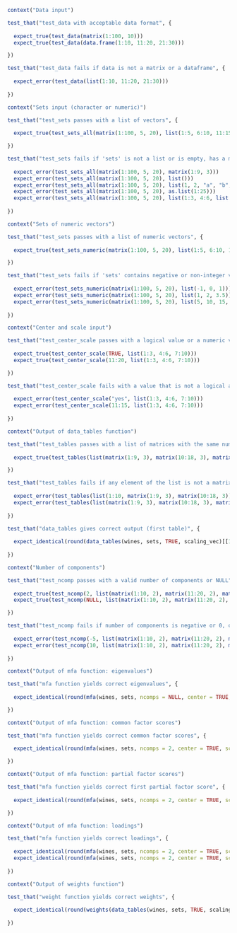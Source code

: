 ```r
context("Data input")

test_that("test_data with acceptable data format", {
  
  expect_true(test_data(matrix(1:100, 10)))
  expect_true(test_data(data.frame(1:10, 11:20, 21:30)))

})

test_that("test_data fails if data is not a matrix or a dataframe", {
  
  expect_error(test_data(list(1:10, 11:20, 21:30))) 
  
})
```

```r
context("Sets input (character or numeric)")

test_that("test_sets passes with a list of vectors", {
  
  expect_true(test_sets_all(matrix(1:100, 5, 20), list(1:5, 6:10, 11:15, 16:20)))

})

test_that("test_sets fails if 'sets' is not a list or is empty, has a mix of numeric and character values, contains more columns than the data set or contains elements that are not vectors", {
  
  expect_error(test_sets_all(matrix(1:100, 5, 20), matrix(1:9, 3)))
  expect_error(test_sets_all(matrix(1:100, 5, 20), list()))
  expect_error(test_sets_all(matrix(1:100, 5, 20), list(1, 2, "a", "b", 3, 4)))
  expect_error(test_sets_all(matrix(1:100, 5, 20), as.list(1:25)))
  expect_error(test_sets_all(matrix(1:100, 5, 20), list(1:3, 4:6, list(7, 8, 9))))
  
})
```

```r
context("Sets of numeric vectors")

test_that("test_sets passes with a list of numeric vectors", {
  
  expect_true(test_sets_numeric(matrix(1:100, 5, 20), list(1:5, 6:10, 11:15, 16:20)))

})

test_that("test_sets fails if 'sets' contains negative or non-integer values, or contains a column number that does not exist in the data", {
  
  expect_error(test_sets_numeric(matrix(1:100, 5, 20), list(-1, 0, 1)))
  expect_error(test_sets_numeric(matrix(1:100, 5, 20), list(1, 2, 3.5)))
  expect_error(test_sets_numeric(matrix(1:100, 5, 20), list(5, 10, 15, 20, 25)))
  
})
```

```r
context("Center and scale input")

test_that("test_center_scale passes with a logical value or a numeric vector whose length is the number of active variables", {
  
  expect_true(test_center_scale(TRUE, list(1:3, 4:6, 7:10)))
  expect_true(test_center_scale(11:20, list(1:3, 4:6, 7:10)))

})

test_that("test_center_scale fails with a value that is not a logical and is not a numeric vector with proper length", {
  
  expect_error(test_center_scale("yes", list(1:3, 4:6, 7:10)))
  expect_error(test_center_scale(11:15, list(1:3, 4:6, 7:10)))
  
})
```

```r
context("Output of data_tables function")

test_that("test_tables passes with a list of matrices with the same number of rows", {
  
  expect_true(test_tables(list(matrix(1:9, 3), matrix(10:18, 3), matrix(19:27, 3))))

})

test_that("test_tables fails if any element of the list is not a matrix or if they have different numbers of rows", {
  
  expect_error(test_tables(list(1:10, matrix(1:9, 3), matrix(10:18, 3))))
  expect_error(test_tables(list(matrix(1:9, 3), matrix(10:18, 3), matrix(19:26, 2))))
  
})

test_that("data_tables gives correct output (first table)", {
  
  expect_identical(round(data_tables(wines, sets, TRUE, scaling_vec)[[1]], 2), matrix(c(0.30, 0.16, 0.02, 0.43, -0.52, -0.39, -0.11, -0.11, 0.30, -0.25, 0.30, -0.11, 0.32, 0.13, 0.13, 0.32, -0.45, -0.06, -0.26, -0.45, 0.32, 0.32, -0.06, -0.26, 0.18, 0.31, 0.04, 0.31, -0.49, -0.22, -0.09, -0.22, 0.31, -0.49, 0.31, 0.04, -0.09, -0.45, 0.03, -0.09, 0.39, 0.51, -0.09, 0.39, -0.09, 0.03, -0.45, -0.09, -0.44, -0.31, -0.17, -0.17, 0.37, 0.24, 0.51, 0.37, -0.03, -0.17, -0.17, -0.03, 0.27, 0.57, -0.02, 0.12, -0.17, -0.47, -0.17, -0.02, 0.42, -0.02, -0.17, -0.32), 12))
  
})
```

```r
context("Number of components")

test_that("test_ncomp passes with a valid number of components or NULL", {
  
  expect_true(test_ncomp(2, list(matrix(1:10, 2), matrix(11:20, 2), matrix(21:30, 2))))
  expect_true(test_ncomp(NULL, list(matrix(1:10, 2), matrix(11:20, 2), matrix(21:30, 2))))

})

test_that("test_ncomp fails if number of components is negative or 0, or exceeds the maximum rank of the data", {
  
  expect_error(test_ncomp(-5, list(matrix(1:10, 2), matrix(11:20, 2), matrix(21:30, 2))))
  expect_error(test_ncomp(10, list(matrix(1:10, 2), matrix(11:20, 2), matrix(21:30, 2))))
  
})
```

```r
context("Output of mfa function: eigenvalues")

test_that("mfa function yields correct eigenvalues", {
  
  expect_identical(round(mfa(wines, sets, ncomps = NULL, center = TRUE, scale = scaling_vec)$eigen_values, 3), c(0.770, 0.123, 0.091, 0.076, 0.060, 0.039, 0.031, 0.025, 0.019, 0.013, 0.011, 0.000))

})
```

```r
context("Output of mfa function: common factor scores")

test_that("mfa function yields correct common factor scores", {
  
  expect_identical(round(mfa(wines, sets, ncomps = 2, center = TRUE, scale = scaling_vec)$common_factor_scores, 3), matrix(c(-0.980, -0.809, -0.761, -1.115, 1.373, 1.264, 0.808, 0.925, -0.669, 0.073, -0.476, 0.367, 0.163, 0.033, -0.454, -0.166, -0.128, -0.108, 0.205, 0.408, 0.369, -0.757, 0.513, -0.076), 12))

})
```

```r
context("Output of mfa function: partial factor scores")

test_that("mfa function yields correct first partial factor score", {
  
  expect_identical(round(mfa(wines, sets, ncomps = 2, center = TRUE, scale = scaling_vec)$partial_factor_scores[[1]], 3), matrix(c(-1.037, -1.179, -0.213, -0.946, 1.546, 1.176, 0.698, 1.006, -0.922, 0.189, -0.643, 0.323, 0.155, 0.596, -0.104, 0.446, -0.676, -0.747, 0.166, -0.063, 0.486, -0.936, 0.640, 0.036), 12))

})
```

```r
context("Output of mfa function: loadings")

test_that("mfa function yields correct loadings", {
  
  expect_identical(round(mfa(wines, sets, ncomps = 2, center = TRUE, scale = scaling_vec)$loadings[,1], 3), c(-0.294, -0.267, -0.260, 0.241, 0.286, -0.233, -0.297, -0.296, -0.267, 0.256, -0.238, -0.222, -0.305, -0.136, -0.258, 0.203, -0.277, 0.267, -0.313, -0.261, -0.303, 0.230, -0.205, -0.296, -0.213, -0.268, 0.124, -0.259, 0.177, -0.302, -0.277, -0.265, 0.231, -0.205, -0.275, -0.246, -0.277, 0.180, -0.276, -0.247, -0.235, 0.138, -0.286, 0.239, -0.303, -0.235, -0.287, 0.251, -0.296, -0.323, -0.274, -0.286, 0.282))
  expect_identical(round(mfa(wines, sets, ncomps = 2, center = TRUE, scale = scaling_vec)$loadings[,2], 3), c(0.318, -0.248, 0.396, -0.184, 0.161, 0.129, 0.183, -0.178, 0.200, -0.240, -0.113, -0.333, 0.234, -0.228, 0.379, -0.365, -0.297, 0.283, 0.082, -0.353, -0.169, 0.066, -0.117, 0.201, -0.249, 0.258, 0.132, -0.144, 0.019, 0.215, -0.274, 0.328, 0.031, -0.340, 0.380, -0.410, 0.290, 0.376, 0.309, -0.376, 0.231, -0.219, -0.261, 0.293, 0.241, -0.221, 0.226, -0.083, -0.188, 0.080, -0.262, 0.187, 0.272))
  
})
```

```r
context("Output of weights function")

test_that("weight function yields correct weights", {
  
  expect_identical(round(weights(data_tables(wines, sets, TRUE, scaling_vec)), 3), c(0.241, 0.239, 0.275, 0.273, 0.307, 0.302, 0.417, 0.272, 0.264, 0.309))
  
})
```

